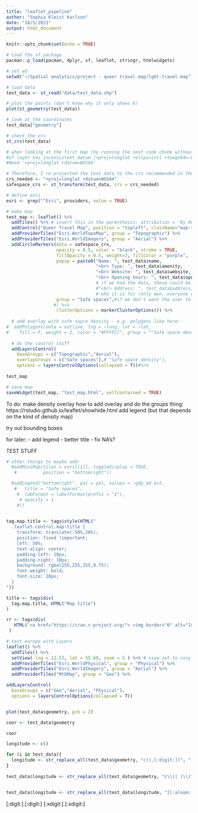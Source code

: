 ```yaml
---
title: "leaflet_pipeline"
author: "Sophia Kleist Karlson"
date: "18/5/2021"
output: html_document
---
```


```r
knitr::opts_chunk$set(echo = TRUE)
```


```r
# Load the sf package
pacman::p_load(pacman, dplyr, sf, leaflet, stringr, htmlwidgets)

# set wd
setwd("~/Spatial analytics/project - queer travel map/lgbt-travel-map")

# load data
test_data <- st_read("data/test_data.shp")

# plot the points (don't know why it only shows 6)
plot(st_geometry(test_data))

# look at the coordinates
test_data["geometry"]

# check the crs
st_crs(test_data)

# when looking at the first map (by running the next code chunk without the last bit of this chunk) the points were not at the right place - maybe 100 meters to the north east. I also got this error message:
#sf layer has inconsistent datum (+proj=longlat +ellps=intl +towgs84=-86,-98,-119,0,0,0,0 +no_defs).
#Need '+proj=longlat +datum=WGS84' 

# Therefore, I re-projected the test data to the crs recommended in the error message above, and it worked!
crs_needed <- "+proj=longlat +datum=WGS84"
safespace_crs <- st_transform(test_data, crs = crs_needed)
```


```r
# define esri
esri <- grep("^Esri", providers, value = TRUE)

# make map
test_map <- leaflet() %>%
  addTiles() %>% # insert this in the parenthesis: attribution = 'By Rebecca Schade and Sophia Karlson'
  addControl("Queer Travel Map", position = "topleft", className="map-title") %>% # make this bigger!
  addProviderTiles("Esri.WorldTopoMap", group = "Topographic") %>%
  addProviderTiles("Esri.WorldImagery", group = "Aerial") %>%
  addCircleMarkers(data = safespace_crs,
                   opacity = 0.5, color = "black", stroke = TRUE,
                   fillOpacity = 0.5, weight=2, fillColor = "purple",
                   popup = paste0("Name: ", test_data$name,
                                  "<br> Type: ", test_data$amenity,
                                  "<br> Website: ", test_data$website,
                                  "<br> Opening hours: ", test_data$opnng_h), #,
                                  # if we had the data, these could be added as well:
                                  #"<br> Address: ", test_data$address),
                                  # who it is for (only men, everyone etc)
                   group = "Safe spaces",#if we don't want the user to be able to not see all the safe spaces, cut this
                  #) %>%
                   clusterOptions = markerClusterOptions()) %>%
  
  # add overlay with safe sapce density - e.g. polygons like here:
#  addPolygons(data = outline, lng = ~long, lat = ~lat,
#    fill = F, weight = 2, color = "#FFFFCC", group = ""Safe space density") %>%
  
  # do the control stuff
  addLayersControl(
    baseGroups = c("Topographic","Aerial"),
    overlayGroups = c("Safe spaces"),# "Safe space density"),
    options = layersControlOptions(collapsed = T))#%>% 
  
test_map

# save map
saveWidget(test_map, "test_map.html", selfcontained = TRUE)
```

To do:
make density overlay
how to add overlay and do the groups thing: https://rstudio.github.io/leaflet/showhide.html 
add legend (but that depends on the kind of density map)

try out bounding boxes

for later: 
- add legend
- better title
- fix NA's? 

TEST STUFF



```r

# other things to maybe add:
  #addMiniMap(tiles = esri[[1]], toggleDisplay = TRUE,
   #          position = "bottomright"))

  #addLegend("bottomright", pal = pal, values = ~gdp_md_est,
   #   title = "Safe spaces",
    #  labFormat = labelFormat(prefix = "$"),
     # opacity = 1
    #))
    

tag.map.title <- tags$style(HTML("
  .leaflet-control.map-title { 
    transform: translate(-50%,20%);
    position: fixed !important;
    left: 50%;
    text-align: center;
    padding-left: 10px; 
    padding-right: 10px; 
    background: rgba(255,255,255,0.75);
    font-weight: bold;
    font-size: 28px;
  }
"))

title <- tags$div(
  tag.map.title, HTML("Map title")
)  

rr <- tags$div(
   HTML('<a href="https://cran.r-project.org/"> <img border="0" alt="ImageTitle" src="/PathToImage/ImageR.jpeg" width="300" height="100"> </a>')
 )  

```


```r
# test europe with Layers
leaflet() %>% 
  addTiles() %>% 
  setView( lng = 12.57, lat = 55.68, zoom = 5 ) %>% # view set to cosy bar in CPH
  addProviderTiles("Esri.WorldPhysical", group = "Physical") %>% 
  addProviderTiles("Esri.WorldImagery", group = "Aerial") %>% 
  addProviderTiles("MtbMap", group = "Geo") %>% 

addLayersControl(
  baseGroups = c("Geo","Aerial", "Physical"),
  options = layersControlOptions(collapsed = T))


plot(test_data$geometry, pch = 2)
```

```r
coor <- test_data$geometry

coor

longitude <- c()

for (i in test_data){
  longitude <- str_replace_all(test_data$geometry, "c(|,[:digit:])", "'")
} 
  
test_data$longitude <- str_replace_all(test_data$geometry, "c\\(| |\\)", "")


test_data$longitude <- str_replace_all(test_data$longitude, "[[:alnum:]\\.],", "")

```
[:digit:].[:digit:]
[:xdigit:].[:xdigit:]